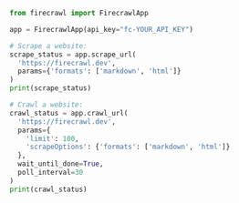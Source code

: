 ```python Python
from firecrawl import FirecrawlApp

app = FirecrawlApp(api_key="fc-YOUR_API_KEY")

# Scrape a website:
scrape_status = app.scrape_url(
  'https://firecrawl.dev', 
  params={'formats': ['markdown', 'html']}
)
print(scrape_status)

# Crawl a website:
crawl_status = app.crawl_url(
  'https://firecrawl.dev', 
  params={
    'limit': 100, 
    'scrapeOptions': {'formats': ['markdown', 'html']}
  }, 
  wait_until_done=True, 
  poll_interval=30
)
print(crawl_status)
```